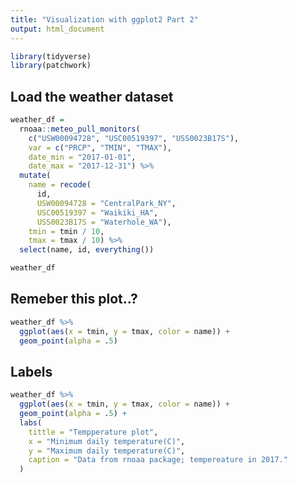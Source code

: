 ```yaml
---
title: "Visualization with ggplot2 Part 2"
output: html_document
---
```


```r
library(tidyverse)
library(patchwork)
```

## Load the weather dataset

```r
weather_df = 
  rnoaa::meteo_pull_monitors(
    c("USW00094728", "USC00519397", "USS0023B17S"),
    var = c("PRCP", "TMIN", "TMAX"), 
    date_min = "2017-01-01",
    date_max = "2017-12-31") %>%
  mutate(
    name = recode(
      id, 
      USW00094728 = "CentralPark_NY", 
      USC00519397 = "Waikiki_HA",
      USS0023B17S = "Waterhole_WA"),
    tmin = tmin / 10,
    tmax = tmax / 10) %>%
  select(name, id, everything())

weather_df
```

## Remeber this plot..?

```r
weather_df %>% 
  ggplot(aes(x = tmin, y = tmax, color = name)) +
  geom_point(alpha = .5)
```

## Labels

```r
weather_df %>% 
  ggplot(aes(x = tmin, y = tmax, color = name)) +
  geom_point(alpha = .5) +
  labs(
    tittle = "Tempperature plot",
    x = "Minimum daily temperature(C)",
    y = "Maximum daily temperature(C)",
    caption = "Data from rnoaa package; tempereature in 2017."
  )
```


